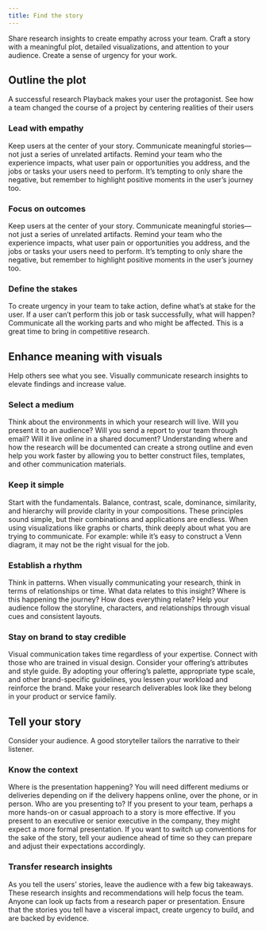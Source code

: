 ```yaml
---
title: Find the story
---
```


<PageDescription>

Share research insights to create empathy across your team. Craft a story with a meaningful plot, detailed visualizations, and attention to your audience. Create a sense of urgency for your work.

</PageDescription>

## Outline the plot

A successful research Playback makes your user the protagonist. See how a team changed the course of a project by centering realities of their users

### Lead with empathy

Keep users at the center of your story. Communicate meaningful stories—not just a series of unrelated artifacts. Remind your team who the experience impacts, what user pain or opportunities you address, and the jobs or tasks your users need to perform. It’s tempting to only share the negative, but remember to highlight positive moments in the user’s journey too.

### Focus on outcomes

Keep users at the center of your story. Communicate meaningful stories—not just a series of unrelated artifacts. Remind your team who the experience impacts, what user pain or opportunities you address, and the jobs or tasks your users need to perform. It’s tempting to only share the negative, but remember to highlight positive moments in the user’s journey too.

### Define the stakes

To create urgency in your team to take action, define what’s at stake for the user. If a user can’t perform this job or task successfully, what will happen? Communicate all the working parts and who might be affected. This is a great time to bring in competitive research.

## Enhance meaning with visuals

Help others see what you see. Visually communicate research insights to elevate findings and increase value.

### Select a medium

Think about the environments in which your research will live. Will you present it to an audience? Will you send a report to your team through email? Will it live online in a shared document? Understanding where and how the research will be documented can create a strong outline and even help you work faster by allowing you to better construct files, templates, and other communication materials.

### Keep it simple

Start with the fundamentals. Balance, contrast, scale, dominance, similarity, and hierarchy will provide clarity in your compositions. These principles sound simple, but their combinations and applications are endless. When using visualizations like graphs or charts, think deeply about what you are trying to communicate. For example: while it’s easy to construct a Venn diagram, it may not be the right visual for the job.

### Establish a rhythm

Think in patterns. When visually communicating your research, think in terms of relationships or time. What data relates to this insight? Where is this happening the journey? How does everything relate? Help your audience follow the storyline, characters, and relationships through visual cues and consistent layouts.

### Stay on brand to stay credible

Visual communication takes time regardless of your expertise. Connect with those who are trained in visual design. Consider your offering’s attributes and style guide. By adopting your offering’s palette, appropriate type scale, and other brand-specific guidelines, you lessen your workload and reinforce the brand. Make your research deliverables look like they belong in your product or service family.

## Tell your story

Consider your audience. A good storyteller tailors the narrative to their listener.

### Know the context

Where is the presentation happening? You will need different mediums or deliveries depending on if the delivery happens online, over the phone, or in person. Who are you presenting to? If you present to your team, perhaps a more hands-on or casual approach to a story is more effective. If you present to an executive or senior executive in the company, they might expect a more formal presentation. If you want to switch up conventions for the sake of the story, tell your audience ahead of time so they can prepare and adjust their expectations accordingly.

### Transfer research insights

As you tell the users’ stories, leave the audience with a few big takeaways. These research insights and recommendations will help focus the team. Anyone can look up facts from a research paper or presentation. Ensure that the stories you tell have a visceral impact, create urgency to build, and are backed by evidence.
